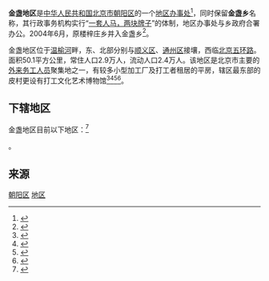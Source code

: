 {{中国乡级行政区
|景观照片文件名 = Central Picun (20180723102527).jpg
|景观照片描述 = 皮村
|汉语拼音 = 
|其他语言 = 
|其他语言名称 = 
|旧称 = 
|地名出处 = 
|位置图文件名 = 
|位置图描述 = 
|自定义图片= 
|建置时间 = 
|政府驻地 = 
|毗邻 = 
|总面积 = 
|总人口 = 
|总人口年份 = 
|户籍人口 = 
|户籍人口年份 = 
|常住人口 = 
|常住人口年份 = 
|人口密度 = 
|GDP = 
|GDP年份 = 
|邮政编码 = 
|电话区号 = 10
|官方网站 = 
|网站名称 = 
|11/01/05/036/000}}

'''金盏地区'''是[[中华人民共和国|中华人民共和国]][[北京市|北京市]][[朝阳区_(北京市)|朝阳区]]的一个[[地区办事处|地区办事处]]<ref>{{PRC admin/ref sgc|{{PRC admin/parent|11/01/05/036/000}}}}</ref>，同时保留'''金盏乡'''名称，其行政事务机构实行“[[一套人马，两块牌子|一套人马，两块牌子]]”的体制，地区办事处与乡政府合署办公。2004年6月，原楼梓庄乡并入金盏乡<ref>{{cite news|author=朱鹰|url=http://news.163.com/2004w05/12560/2004w05_1085185488899.html|title=奥运村地区办事处正式成立 奥运村成北京地名|publisher=[[北京青年报|北京青年报]]|date=2004-05-22|accessdate=2018-07-24|archive-date=2018-07-24|archive-url=https://web.archive.org/web/20180724032145/http://news.163.com/2004w05/12560/2004w05_1085185488899.html|dead-url=no}}</ref>。

金盏地区位于[[温榆河|温榆河]]畔，东、北部分别与[[顺义区|顺义区]]、[[通州区_(北京市)|通州区]]接壤，西临[[北京五环路|北京五环路]]。面积50.1平方公里，常住人口2.9万人，流动人口2.4万人。该地区是北京市主要的[[民工|外来务工人员]]聚集地之一，有较多小型加工厂及打工者租居的平房，辖区最东部的皮村更设有打工文化艺术博物馆<ref>{{cite news|author=周丽娜|url=http://news.sohu.com/20071108/n253134661.shtml|title=“打工博物馆”的特殊表达:第一件展品是暂住证|publisher=[[中国新闻社|中国新闻社]]|date=2007-11-08|accessdate=2018-07-24|archive-date=2018-07-23|archive-url=https://web.archive.org/web/20180723212312/http://news.sohu.com/20071108/n253134661.shtml|dead-url=no}}</ref><ref>{{cite news|url=http://news.sohu.com/20080213/n255140211.shtml|title=32岁工友办起打工博物馆 暂住证和白条成展品|publisher=[[北京晚报|北京晚报]]|date=2008-02-13|accessdate=2018-07-24|archive-date=2018-07-23|archive-url=https://web.archive.org/web/20180723212257/http://news.sohu.com/20080213/n255140211.shtml|dead-url=no}}</ref><ref>{{cite web|url=http://www.bjchy.gov.cn/dynamic/jxdt/8a24fe832e9fcd53012ee0b870540352.html|title=工友之家：用文化开启未来|publisher=朝阳新闻网|date=2011-03-23|accessdate=2018-07-24|archive-date=2018-07-23|archive-url=https://web.archive.org/web/20180723212454/http://www.bjchy.gov.cn/dynamic/jxdt/8a24fe832e9fcd53012ee0b870540352.html|dead-url=no}}</ref><ref>{{cite web|url=http://www.guancha.cn/society/2017_04_25_405387_s.shtml|title=《我是范雨素》刷屏微信朋友圈 范雨素：靠苦力吃饭，不靠写文章谋生|publisher=[[观察者网|观察者网]]|date=2017-04-25|accessdate=2018-07-24|archive-date=2018-07-23|archive-url=https://web.archive.org/web/20180723212503/http://www.guancha.cn/society/2017_04_25_405387_s.shtml|dead-url=no}}</ref>。

==下辖地区==
金盏地区目前以下地区：<ref>{{PRC admin/ref sgc|11/01/05/036/000}}</ref>

{{PRC admin/children|11/01/05/036/000}}。

==来源==
{{Reflist|2}}

{{北京市朝阳区行政区划}}

[[Category:北京市地区|朝阳区]]
[[Category:北京市朝阳区行政区划|地区]]